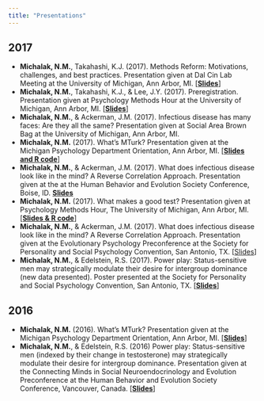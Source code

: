 ```yaml
---
title: "Presentations"
---
```


## 2017

* **Michalak, N.M.**, Takahashi, K.J. (2017). Methods Reform: Motivations, challenges, and best practices. Presentation given at Dal Cin Lab Meeting at the University of Michigan, Ann Arbor, MI. [[**Slides**]()]
* **Michalak, N.M.**, Takahashi, K.J., & Lee, J.Y. (2017). Preregistration. Presentation given at Psychology Methods Hour at the University of Michigan, Ann Arbor, MI. [[**Slides**](http://sites.lsa.umich.edu/methods-hour/wp-content/uploads/sites/453/2017/11/2017F_methods_hour_preregistration.pptx)]
* **Michalak, N.M.**, & Ackerman, J.M. (2017). Infectious disease has many faces: Are they all the same? Presentation given at Social Area Brown Bag at the University of Michigan, Ann Arbor, MI.
* **Michalak, N.M.** (2017). What's MTurk? Presentation given at the Michigan Psychology Department Orientation, Ann Arbor, MI. [[**Slides and R code**]()]
* **Michalak, N.M.**, & Ackerman, J.M. (2017). What does infectious disease look like in the mind? A Reverse Correlation Approach. Presentation given at the at the Human Behavior and Evolution Society Conference, Boise, ID. [**Slides**](https://github.com/nmmichalak/nicholas_michalak/blob/master/presentations/2017/2017HBES_michalak_ackerman.pptx)
* **Michalak, N.M.** (2017). What makes a good test? Presentation given at Psychology Methods Hour, The University of Michigan, Ann Arbor, MI. [[**Slides & R code**](https://sites.lsa.umich.edu/methods-hour/winter-2017/)]
* **Michalak, N.M.**, & Ackerman, J.M. (2017). What does infectious disease look like in the mind? A Reverse Correlation Approach. Presentation given at the Evolutionary Psychology Preconference at the Society for Personality and Social Psychology Convention, San Antonio, TX. [[Slides](https://github.com/nmmichalak/nicholas_michalak/blob/master/presentations/2017/2017SPSP_evolutionary_psychology_preconference_michalak_ackerman.pptx)]
* **Michalak, N.M.**, & Edelstein, R.S. (2017). Power play: Status-sensitive men may strategically modulate their desire for intergroup dominance (new data presented). Poster presented at the Society for Personality and Social Psychology Convention, San Antonio, TX. [[**Slides**](https://github.com/nmmichalak/nicholas_michalak/blob/master/presentations/2017/2017SPSP_intergroup_processes_poster_michalak_edelstein.pptx)]

## 2016

* **Michalak, N.M.** (2016). What's MTurk? Presentation given at the Michigan Psychology Department Orientation, Ann Arbor, MI. [[**Slides**]()]
* **Michalak, N.M.**, & Edelstein, R.S. (2016) Power play: Status-sensitive men (indexed by their change in testosterone) may strategically modulate their desire for intergroup dominance. Presentation given at the Connecting Minds in Social Neuroendocrinology and Evolution Preconference at the Human Behavior and Evolution Society Conference, Vancouver, Canada. [[**Slides**](ttps://github.com/nmmichalak/nicholas_michalak/blob/master/presentations/2016HBES_social_neuroendocrinology_preconference_michalak_edelstein)]